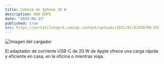 ```yaml
---
title: Cabeza de Iphone 20 W
description: 600 DOP$
date: "2024-04-13"
published: true
src: https://portatilshoprd.com/wp-content/uploads/2021/01/E1FD0709-D399-4DC6-A769-C17BB29ED9EC.jpeg
---
```


![Imagen del cargador](https://portatilshoprd.com/wp-content/uploads/2021/01/E1FD0709-D399-4DC6-A769-C17BB29ED9EC.jpeg)

El adaptador de corriente USB-C de 20 W de Apple ofrece una carga rápida y eficiente en casa, en la oficina o mientras viaja.